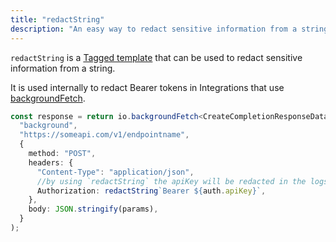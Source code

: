 ```yaml
---
title: "redactString"
description: "An easy way to redact sensitive information from a string"
---
```


<Snippet file="v2-deprecation-warning.mdx" />

`redactString` is a [Tagged template](https://developer.mozilla.org/en-US/docs/Web/JavaScript/Reference/Template_literals#tagged_templates) that can be used to redact sensitive information from a string.

It is used internally to redact Bearer tokens in Integrations that use [backgroundFetch](/sdk/io/backgroundFetch).

<RequestExample>

```typescript
const response = return io.backgroundFetch<CreateCompletionResponseData>(
  "background",
  "https://someapi.com/v1/endpointname",
  {
    method: "POST",
    headers: {
      "Content-Type": "application/json",
      //by using `redactString` the apiKey will be redacted in the logs
      Authorization: redactString`Bearer ${auth.apiKey}`,
    },
    body: JSON.stringify(params),
  }
);
```

</RequestExample>
